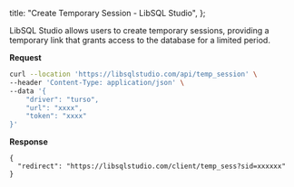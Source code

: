 
  title: "Create Temporary Session - LibSQL Studio",
};

<DocContent title="Temporary Session" group="Integration">

LibSQL Studio allows users to create temporary sessions, providing a temporary link that grants access to the database for a limited period.

**Request**

```bash
curl --location 'https://libsqlstudio.com/api/temp_session' \
--header 'Content-Type: application/json' \
--data '{
    "driver": "turso",
    "url": "xxxx",
    "token": "xxxx"
}'
```

**Response**

```http
{
  "redirect": "https://libsqlstudio.com/client/temp_sess?sid=xxxxxx"
}
```

</DocContent>
